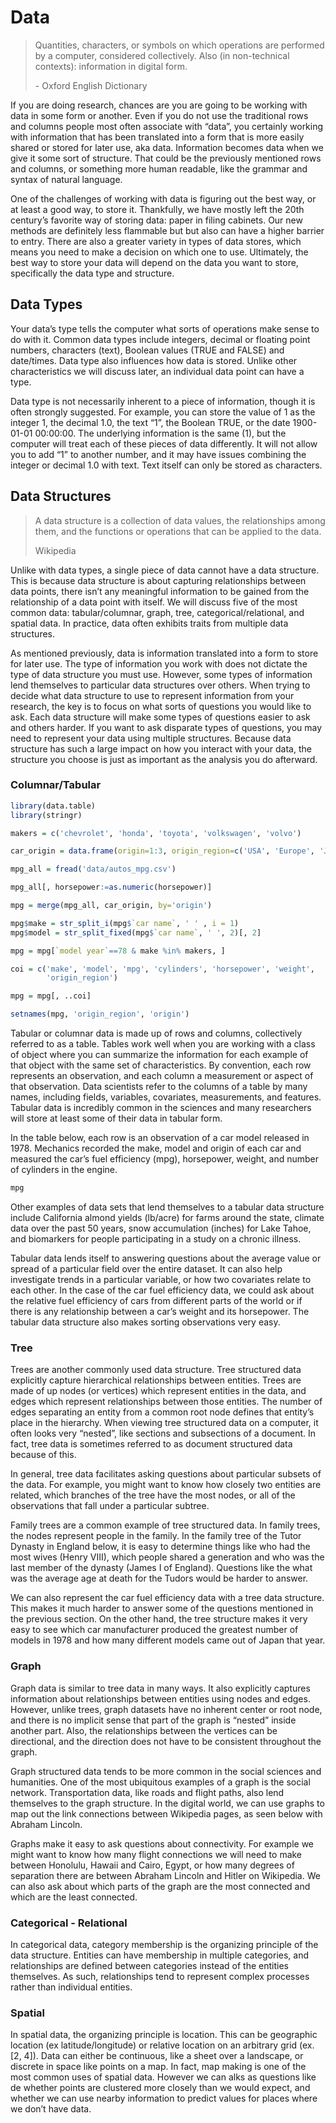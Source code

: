 # Data

> Quantities, characters, or symbols on which operations are performed by a 
> computer, considered collectively. Also (in non-technical contexts): 
> information in digital form.
>
> \- Oxford English Dictionary


<!--
Information becomes data when it takes on a structure.

some data has a structure that is inherent to the information
Data is actionable, either by humans or by computers by putting it in some sort 
of structure (including natural language: syntax and grammar), text isn't 
unstructured it just hasn't been restructured to make it actionable

two structures; inherent structure and structure we impose on the data
The process of (re)structuring data is at least as important as the analysis 
we do afterward.

Things inform your data structure: inherent structure in data, and the question
you want to ask?

Ex you might throw the structure away ex with a lot of LLMs through the grammatical
structure away.

You will almost always have multiple versions of data in different structures
so you can ask different questions

Note: there are other definitions of data structure from other disciplines
(ex. in comp sci), we will not be using those definitions
-->

If you are doing research, chances are you are going to be working with data
in some form or another. Even if you do not use the traditional rows and
columns people most often associate with "data", you certainly working with
information that has been translated into a form that is more easily shared
or stored for later use, aka data. Information becomes data when we give it some
sort of structure. That could be the previously mentioned rows and columns, or 
something more human readable, like the grammar and syntax of natural language.

One of the challenges of working with data is figuring out the best way, or at
least a good way, to store it. Thankfully, we have mostly left the 20th
century's favorite way of storing data: paper in filing cabinets. Our new
methods are definitely less flammable but but also can have a higher barrier to
entry. There are also a greater variety in types of data stores, which means you
need to make a decision on which one to use. Ultimately, the best way to store
your data will depend on the data you want to store, specifically the data type
and structure.

## Data Types

Your data's type tells the computer what sorts of operations make sense to do
with it. Common data types include integers, decimal or floating point numbers,
characters (text), Boolean values (TRUE and FALSE) and date/times. Data type
also influences how data is stored. Unlike other characteristics we will discuss later, an individual data point can have a type.

Data type is not necessarily inherent to a piece of information, though it is
often strongly suggested. For example, you can store the value of 1 as the
integer 1, the decimal 1.0, the text "1", the Boolean TRUE, or the date
1900-01-01 00:00:00. The underlying information is the same (1), but the
computer will treat each of these pieces of data differently. It will not allow
you to add "1" to another number, and it may have issues combining the integer
or decimal 1.0 with text. Text itself can only be stored as characters.

## Data Structures

> A data structure is a collection of data values, the relationships among them,
> and the functions or operations that can be applied to the data.
>
> Wikipedia

Unlike with data types, a single piece of data cannot have a data structure.
This is because data structure is about capturing relationships between data
points, there isn't any meaningful information to be gained from the
relationship of a data point with itself. We will discuss five of the most
common data: tabular/columnar, graph, tree, categorical/relational, and spatial
data. In practice, data often exhibits traits from multiple data structures. 

As mentioned previously, data is information translated into a form to store for
later use. The type of information you work with does not dictate the type of
data structure you must use. However, some types of information
lend themselves to particular data structures over others. When trying to decide
what data structure to use to represent information from your research, the key
is to focus on what sorts of questions you would like to ask. Each data
structure will make some types of questions easier to ask and others harder. If
you want to ask disparate types of questions, you may need to represent your
data using multiple structures. Because data structure has such
a large impact on how you interact with your data, the structure you choose is
just as important as the analysis you do afterward.

### Columnar/Tabular

<!--
Convention is rows are observations and columns are your variables,
value associated with a given variable for a given observation lives in that
cell

Discrete (brief) observations of a particular thing, 
dealing with a class of object where every observation of one of those objects
can be described using the same set of variables

sorting is easy

better at working across the entire data structure

location and scale aka spread
-->


```r

library(data.table)
library(stringr)

makers = c('chevrolet', 'honda', 'toyota', 'volkswagen', 'volvo')

car_origin = data.frame(origin=1:3, origin_region=c('USA', 'Europe', 'Japan'))

mpg_all = fread('data/autos_mpg.csv')

mpg_all[, horsepower:=as.numeric(horsepower)]

mpg = merge(mpg_all, car_origin, by='origin')

mpg$make = str_split_i(mpg$`car name`, ' ' , i = 1)
mpg$model = str_split_fixed(mpg$`car name`, ' ', 2)[, 2]

mpg = mpg[`model year`==78 & make %in% makers, ]

coi = c('make', 'model', 'mpg', 'cylinders', 'horsepower', 'weight',
        'origin_region')

mpg = mpg[, ..coi]

setnames(mpg, 'origin_region', 'origin')


```


Tabular or columnar data is made up of rows and columns, collectively referred
to as a table. Tables work well when you are working with a class of object
where you can summarize the information for each example of that object with the
same set of characteristics. By convention, each row represents an observation,
and each column a measurement or aspect of that observation. Data scientists
refer to the columns of a table by many names, including fields, variables,
covariates, measurements, and features. Tabular data is incredibly common in the
sciences and many researchers will store at least some of their data in tabular
form.

In the table below, each row is an observation of a car model released in 1978.
Mechanics recorded the make, model and origin of each car and measured the car's
fuel efficiency (mpg), horsepower, weight, and number of cylinders in the
engine.

```r

mpg

```

Other examples of data sets that lend themselves to a tabular data structure
include California almond yields (lb/acre) for farms around the state, climate
data over the past 50 years, snow accumulation (inches) for Lake Tahoe, and
biomarkers for people participating in a study on a chronic illness.

Tabular data lends itself to answering questions about the average value or
spread of a particular field over the entire dataset. It can also help
investigate trends in a particular variable, or how two covariates relate to
each other. In the case of the car fuel efficiency data, we could ask about the
relative fuel efficiency of cars from different parts of the world or if there
is any relationship between a car's weight and its horsepower. The tabular data
structure also makes sorting observations very easy.

### Tree 

<!--
tree like structure of inheritance from a root
we could express tree data as a data frame but you end up with a lot of empty or
missing data because not every mother node will have the same number of daughter
nodes 

better working within groups and knowing what groups

set up emails as a tree -> threads = trees

xml is for trees, nested data = tree data
-->

Trees are another commonly used data structure. Tree structured data explicitly
capture hierarchical relationships between entities. Trees are made of up nodes
(or vertices) which represent entities in the data, and edges which represent
relationships between those entities. The number of edges separating an entity
from a common root node defines that entity's place in the hierarchy. When
viewing tree structured data on a computer, it often looks very "nested", like
sections and subsections of a document. In fact, tree data is sometimes
referred to as document structured data because of this.


In general, tree data facilitates asking questions about particular subsets of 
the data. For example, you might want to know how closely two entities are
related, which branches of the tree have the most nodes, or all of the
observations that fall under a particular subtree.

Family trees are a common example of tree structured data. In family
trees, the nodes represent people in the family. In the
family tree of the Tutor Dynasty in England below, it is easy to determine
things like who had the most wives (Henry VIII), which people shared a
generation and who was the last member of the dynasty (James I of England).
Questions like the what was the average age at death for the Tudors would be
harder to answer.

We can also represent the car fuel efficiency data with a tree data structure.
This makes it much harder to answer some of the questions mentioned in the
previous section. On the other hand, the tree structure makes it very easy to
see which car manufacturer produced the greatest number of models in 1978 and
how many different models came out of Japan that year.


### Graph

<!--
graphs are rysomatic

they have no root, they only have a node that you care about this at the moment
following relationships
vertex or node

airplanes!
-->

Graph data is similar to tree data in many ways. It also explicitly captures
information about relationships between entities using nodes and edges. However,
unlike trees, graph datasets have no inherent center or root node, and there
is no implicit sense that part of the graph is "nested" inside another part.
Also, the relationships between the vertices can be directional, and the 
direction does not have to be consistent throughout the graph.

Graph structured data tends to be more common in the social sciences and
humanities. One of the most ubiquitous examples of a graph is the social
network. Transportation data, like roads and flight paths, also lend themselves
to the graph structure. In the digital world, we can use graphs to map out the
link connections between Wikipedia pages, as seen below with Abraham Lincoln.

Graphs make it easy to ask questions about connectivity. For example we might
want to know how many flight connections we will need to make between Honolulu, 
Hawaii and Cairo, Egypt, or how many degrees of separation there are between 
Abraham Lincoln and Hitler on Wikipedia. We can also ask about which parts of 
the graph are the most connected and which are the least connected.

### Categorical - Relational 

<!--
Do I need this?
-->

In categorical data, category membership is the organizing principle of the 
data structure. Entities can have membership in multiple categories, and
relationships are defined between categories instead of the entities themselves.
As such, relationships tend to represent complex processes rather than
individual entities.

### Spatial

In spatial data, the organizing principle is location. This can be geographic
location (ex latitude/longitude) or relative location on an arbitrary grid (ex.
[2, 4]). Data can either be continuous, like a sheet over a landscape, or
discrete in space like points on a map. In fact, map making is one of the most
common uses of spatial data. However we can alks as questions like  de whether
points are clustered more closely than we would expect, and whether we can use
nearby information to predict values for places where we don't have data.



